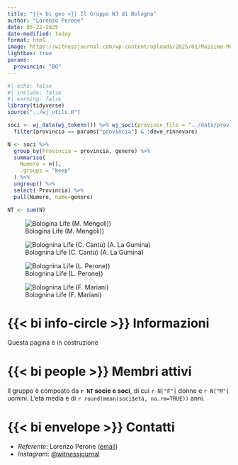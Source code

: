 ```yaml
---
title: "{{< bi geo >}} Il Gruppo WJ di Bologna"
author: "Lorenzo Perone"
date: 05-22-2025
date-modified: today
format: html
image: https://witnessjournal.com/wp-content/uploads/2025/01/Massimo-Mengoli_004.jpg
lightbox: true
params:
  provincia: "BO"
---
```


```r
#| echo: false
#| include: false
#| warning: false
library(tidyverse)
source("../wj_utils.R")

soci <- wj_data(wj_tokens()) %>% wj_soci(province_file = "../data/province.txt") %>% 
  filter(provincia == params["provincia"] & !deve_rinnovare)

N <- soci %>% 
  group_by(Provincia = provincia, genere) %>% 
  summarise(
    Numero = n(),
    .groups = "keep"
  ) %>% 
  ungroup() %>% 
  select(-Provincia) %>% 
  pull(Numero, name=genere)

NT <- sum(N)
```


:::{layout-ncol=4}
![Bologina Life (M. Mengoli))](https://witnessjournal.com/wp-content/uploads/2025/01/Massimo-Mengoli_004.jpg){.lightbox group="gallery"}

![Bolognina Life (C. Cantù) (A. La Gumina)](https://witnessjournal.com/wp-content/uploads/2025/01/Claudio-Cantu_001.jpg){.lightbox group="gallery"}

![Bolognina Life (L. Perone))](https://witnessjournal.com/wp-content/uploads/2025/01/Lorenzo-Perone_010.jpg){.lightbox group="gallery"}

![Bolognina Life (F. Mariani)](https://witnessjournal.com/wp-content/uploads/2025/01/Franca-Mariani_003.jpg){.lightbox group="gallery"}
:::

# {{< bi info-circle >}} Informazioni 

::: callout-note
Questa pagina è in costruzione
:::


# {{< bi people >}} Membri attivi

Il gruppo è composto da **`r NT` socie e soci**, di cui `r N["F"]` donne e `r N["M"]` uomini. L'età media è di `r round(mean(soci$età, na.rm=TRUE))` anni.

# {{< bi envelope >}} Contatti

* *Referente*: Lorenzo Perone ([email ](mailto:lorenzo.perone@witnessjournal.com))
* *Instagram*: [@witnessjournal](https://www.instagram.com/witnessjournal/)